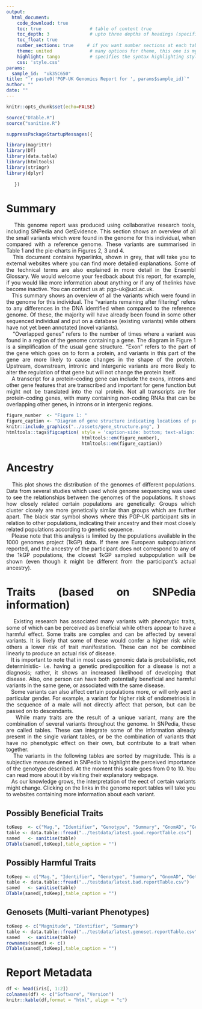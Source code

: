 ```yaml
---
output: 
  html_document:
    code_download: true
    toc: true                  # table of content true
    toc_depth: 3               # upto three depths of headings (specified by #, ## and ###)
    toc_float: true
    number_sections: true     # if you want number sections at each table header
    theme: united              # many options for theme, this one is my favorite.
    highlight: tango           # specifies the syntax highlighting style
    css: 'style.css'
params:
  sample_id:  "uk35C650"
title: "`r paste0('PGP-UK Genomics Report for ', params$sample_id)`"
author: ""
date: ""
---
```


<style>
body {
text-align: justify}
</style>

```r
knitr::opts_chunk$set(echo=FALSE)
```


```r
source("DTable.R")
source("sanitise.R")

suppressPackageStartupMessages({

library(magrittr)
library(DT)
library(data.table)
library(htmltools)
library(stringr)
library(dplyr)
  
   })
```

# Summary

|    This genome report was produced using collaborative research tools, including SNPedia and GetEvidence. This section shows an overview of all the small variants which were found in the genome for this individual, when compared with a reference genome. These variants are summarised in Table 1 and the pie-charts in Figures 2, 3 and 4.

|    This document contains hyperlinks, shown in grey, that will take you to external websites where you can find more detailed explanations. Some of the technical terms are also explained in more detail in the Ensembl Glossary. We would welcome your feedback about this report, for example, if you would like more information about anything or if any of thelinks have become inactive. You can contact us at: pgp-uk@ucl.ac.uk.

|    This summary shows an overview of all the variants which were found in the genome for this individual. The "variants remaining after filtering" refers to any differences in the DNA identified when compared to the reference genome. Of these, the majority will have already been found in some other sequenced individual and put on a database (existing variants) while others have not yet been annotated (novel variants).

|    "Overlapped genes" refers to the number of times where a variant was found in a region of the genome containing a gene. The diagram in Figure 1 is a simplification of the usual gene structure. "Exon" refers to the part of the gene which goes on to form a protein, and variants in this part of the gene are more likely to cause changes in the shape of the protein. Upstream, downstream, intronic and intergenic variants are more likely to alter the regulation of that gene but will not change the protein itself.

|    A transcript for a protein-coding gene can include the exons, introns and other gene features that are transcribed and important for gene function but might not be translated into the nal protein. Not all transcripts are for protein-coding genes, with many containing non-coding RNAs that can be overlapping other genes, in introns or in intergenic regions.

```r
figure_number  <- "Figure 1: " 
figure_caption <- "Diagram of gene structure indicating locations of potential variants"
knitr::include_graphics("../assets/gene_structure.png", )
htmltools::tags$figcaption( style = 'caption-side: bottom; text-align: center; font-size: 80%; color: #71879d',
                            htmltools::em(figure_number), 
                            htmltools::em(figure_caption))
```


# Ancestry


|    This plot shows the distribution of the genomes of different populations. Data from several studies which used whole genome sequencing was used to see the relationships between the genomes of the populations. It shows how closely related certain populations are genetically: Groups which cluster closely are more genetically similar than groups which are further apart. The black star symbol shows where this PGP-UK participant sits in relation to other populations, indicating their ancestry and their most closely related populations according to genetic sequence.

|    Please note that this analysis is limited by the populations available in the 1000 genomes project (1kGP) data. If there are European subpopulations reported, and the ancestry of the participant does not correspond to any of the 1kGP populations, the closest 1kGP sampled subpopulation will be shown (even though it might be different from the participant's actual ancestry).


# Traits (based on SNPedia information)

|    Existing research has associated many variants with phenotypic traits, some of which can be perceived as beneficial while others appear to have a harmful effect. Some traits are complex and can be affected by several variants. It is likely that some of these would confer a higher risk while others a lower risk of trait manifestation. These can not be combined linearly to produce an actual risk of disease.

|    It is important to note that in most cases genomic data is probabilistic, not deterministic- i.e. having a genetic predisposition for a disease is not a diagnosis; rather, it shows an increased likelihood of developing that disease. Also, one person can have both potentially beneficial and harmful variants in the same gene, or associated with the same disease.

|    Some variants can also affect certain populations more, or will only aect a particular gender. For example, a variant for higher risk of endometriosis in the sequence of a male will not directly affect that person, but can be passed on to descendants.

|    While many traits are the result of a unique variant, many are the combination of several variants throughout the genome. In SNPedia, these are called tables. These can integrate some of the information already present in the single variant tables, or be the combination of variants that have no phenotypic effect on their own, but contribute to a trait when together.

|    The variants in the following tables are sorted by magnitude. This is a subjective measure dened in SNPedia to highlight the perceived importance of the genotype described. At the moment this scale goes from 0 to 10. You can read more about it by visiting their explanatory webpage.

|    As our knowledge grows, the interpretation of the eect of certain variants might change. Clicking on the links in the genome report tables will take you to websites containing more information about each variant.

## Possibly Beneficial Traits

```r
toKeep  <- c("Mag.", "Identifier", "Genotype", "Summary", "GnomAD", "GetEvidence", "ClinVar")
table <- data.table::fread("../testdata/latest.good.reportTable.csv")
saned   <- sanitise(table)
DTable(saned[,toKeep],table_caption = "")
```

## Possibly Harmful Traits

```r
toKeep <- c("Mag.", "Identifier", "Genotype", "Summary", "GnomAD", "GetEvidence", "ClinVar")
table <- data.table::fread("../testdata/latest.bad.reportTable.csv")
saned   <- sanitise(table)
DTable(saned[,toKeep],table_caption = "")
```

## Genosets (Multi-variant Phenotypes)

```r
toKeep <- c("Magnitude", "Identifier", "Summary")
table <- data.table::fread("../testdata/latest.genoset.reportTable.csv")
saned   <- sanitise(table)
rownames(saned) <- c()
DTable(saned[,toKeep],table_caption = "")
```

#  Report Metadata


<div class = "row">
<div class = "col-md-2">

</div>

<div class = "col-md-6">

```r
df <- head(iris[, 1:2])
colnames(df) <- c("Software", "Version")
knitr::kable(df,format = "html", align = "c")

```
</div>

<div class = "col-md-1">

</div>
</div>



